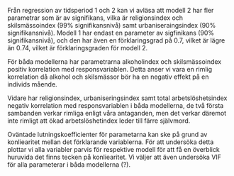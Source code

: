 Från regression av tidsperiod 1 och 2 kan vi avläsa att modell 2 har fler parametrar som är av signifikans, vilka är religionsindex och skilsmässoindex (99% signifikansnivå) samt urbaniseraingsindex (90% signifikansnivå). Modell 1 har endast en parameter av sigfinikans (90% signifikansnivå), och den har även en förklaringsgrad på 0.7, vilket är lägre än 0.74, vilket är förklaringsgraden för modell 2. 

För båda modellerna har parametrarna alkoholindex och skilsmässoindex positiv korrelation med responsvariablen. Detta anser vi vara en rimlig korrelation då alkohol och skilsmässor bör ha en negativ effekt på en individs mående.

Vidare har religionsindex, urbaniseringsindex samt total arbetslöshetsindex negativ korrelation med responsvariablen i båda modellerna, de två första sambanden verkar rimliga enligt våra antaganden, men det verkar däremot inte rimligt att ökad arbetslöshetindex leder till färre självmord.

Oväntade lutningskoefficienter för parametarna kan ske på grund av konliearitet mellan det förklarande variablerna. För att undersöka detta plottar vi alla variabler parvis för respektive modell för att få en överblick huruvida det finns tecken på konliearitet. Vi väljer att även undersöka VIF för alla parameterar i båda modellerna (?).

